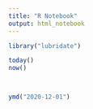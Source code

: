 ```yaml
---
title: "R Notebook"
output: html_notebook
---
```

```r
library("lubridate")

today()
now()




```
```r
ymd("2020-12-01")
```

